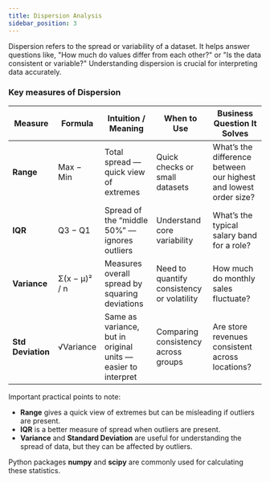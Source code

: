 ```yaml
---
title: Dispersion Analysis
sidebar_position: 3
---
```


Dispersion refers to the spread or variability of a dataset. It helps answer questions like, "How much do values differ from each other?" or "Is the data consistent or variable?" Understanding dispersion is crucial for interpreting data accurately.

### Key measures of Dispersion
| **Measure**       | **Formula**           | **Intuition / Meaning**                                               | **When to Use**                                 | **Business Question It Solves**                                 |
|-------------------|------------------------|------------------------------------------------------------------------|--------------------------------------------------|------------------------------------------------------------------|
| **Range**         | Max − Min             | Total spread — quick view of extremes                                 | Quick checks or small datasets                  | What’s the difference between our highest and lowest order size?|
| **IQR**           | Q3 − Q1               | Spread of the “middle 50%” — ignores outliers                         | Understand core variability                     | What’s the typical salary band for a role?                      |
| **Variance**      | Σ(x − μ)² / n         | Measures overall spread by squaring deviations                        | Need to quantify consistency or volatility       | How much do monthly sales fluctuate?                            |
| **Std Deviation** | √Variance             | Same as variance, but in original units — easier to interpret         | Comparing consistency across groups             | Are store revenues consistent across locations?                 |

Important practical points to note:
- **Range** gives a quick view of extremes but can be misleading if outliers are present.
- **IQR** is a better measure of spread when outliers are present.
- **Variance** and **Standard Deviation** are useful for understanding the spread of data, but they can be affected by outliers.

Python packages **numpy** and **scipy** are commonly used for calculating these statistics.
